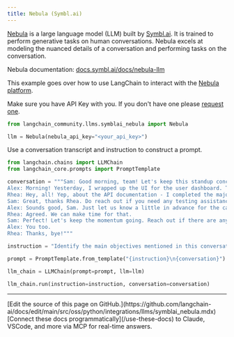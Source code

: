 ```yaml
---
title: Nebula (Symbl.ai)
---
```


[Nebula](https://symbl.ai/nebula/) is a large language model (LLM) built by [Symbl.ai](https://symbl.ai). It is trained to perform generative tasks on human conversations. Nebula excels at modeling the nuanced details of a conversation and performing tasks on the conversation.

Nebula documentation: [docs.symbl.ai/docs/nebula-llm](https://docs.symbl.ai/docs/nebula-llm)

This example goes over how to use LangChain to interact with the [Nebula platform](https://docs.symbl.ai/docs/nebula-llm).

Make sure you have API Key with you. If you don't have one please [request one](https://info.symbl.ai/Nebula_Private_Beta.html).

```python
from langchain_community.llms.symblai_nebula import Nebula

llm = Nebula(nebula_api_key="<your_api_key>")
```

Use a conversation transcript and instruction to construct a prompt.

```python
from langchain.chains import LLMChain
from langchain_core.prompts import PromptTemplate

conversation = """Sam: Good morning, team! Let's keep this standup concise. We'll go in the usual order: what you did yesterday, what you plan to do today, and any blockers. Alex, kick us off.
Alex: Morning! Yesterday, I wrapped up the UI for the user dashboard. The new charts and widgets are now responsive. I also had a sync with the design team to ensure the final touchups are in line with the brand guidelines. Today, I'll start integrating the frontend with the new API endpoints Rhea was working on. The only blocker is waiting for some final API documentation, but I guess Rhea can update on that.
Rhea: Hey, all! Yep, about the API documentation - I completed the majority of the backend work for user data retrieval yesterday. The endpoints are mostly set up, but I need to do a bit more testing today. I'll finalize the API documentation by noon, so that should unblock Alex. After that, I’ll be working on optimizing the database queries for faster data fetching. No other blockers on my end.
Sam: Great, thanks Rhea. Do reach out if you need any testing assistance or if there are any hitches with the database. Now, my update: Yesterday, I coordinated with the client to get clarity on some feature requirements. Today, I'll be updating our project roadmap and timelines based on their feedback. Additionally, I'll be sitting with the QA team in the afternoon for preliminary testing. Blocker: I might need both of you to be available for a quick call in case the client wants to discuss the changes live.
Alex: Sounds good, Sam. Just let us know a little in advance for the call.
Rhea: Agreed. We can make time for that.
Sam: Perfect! Let's keep the momentum going. Reach out if there are any sudden issues or support needed. Have a productive day!
Alex: You too.
Rhea: Thanks, bye!"""

instruction = "Identify the main objectives mentioned in this conversation."

prompt = PromptTemplate.from_template("{instruction}\n{conversation}")

llm_chain = LLMChain(prompt=prompt, llm=llm)

llm_chain.run(instruction=instruction, conversation=conversation)
```

---

<Callout icon="pen-to-square" iconType="regular">
    [Edit the source of this page on GitHub.](https://github.com/langchain-ai/docs/edit/main/src/oss/python/integrations/llms/symblai_nebula.mdx)
</Callout>
<Tip icon="terminal" iconType="regular">
    [Connect these docs programmatically](/use-these-docs) to Claude, VSCode, and more via MCP for    real-time answers.
</Tip>
